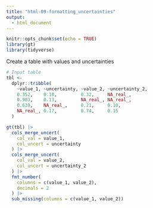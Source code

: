 ```yaml
---
title: "html-09-formatting_uncertainties"
output:
  - html_document
---
```


```r
knitr::opts_chunk$set(echo = TRUE)
library(gt)
library(tidyverse)
```

Create a table with values and uncertainties

```r
# Input table
tbl <-
  dplyr::tribble(
    ~value_1, ~uncertainty, ~value_2, ~uncertainty_2,
    0.352,    0.10,         0.32,     NA_real_,
    0.983,    0.13,         NA_real_, NA_real_,
    0.639,    NA_real_,     0.21,     0.10,
    NA_real_, 0.17,         0.74,     0.15
  )
```

```r
gt(tbl) |>
  cols_merge_uncert(
    col_val = value_1,
    col_uncert = uncertainty
  ) |>
  cols_merge_uncert(
    col_val = value_2,
    col_uncert = uncertainty_2
  ) |>
  fmt_number(
    columns = c(value_1, value_2),
    decimals = 2
  ) |>
  sub_missing(columns = c(value_1, value_2))
```
